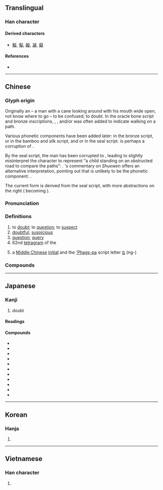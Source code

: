 {{character info/new}}

==Translingual==

===Han character===
{{Han char|rn=103|rad=疋|as=09|sn=14|four=27481|canj=PKNIO|ids=⿰𠤕⿱龴疋}}

====Derived characters====
* [[擬]], [[儗]], [[礙]], [[凝]], [[癡]]

====References====
* {{Han ref|kx=0768.030|dkj=22007|dj=1178.080|hdz=42751.040|uh=7591|ud=30097|bh=BAC3|bd=47811}}

----

==Chinese==
{{zh-forms}}

===Glyph origin===
{{Han etym}}
Originally an {{Han compound|大||丨|t1=man|t2=tilted head|t3=cane|ls=ic|nocap=1}} – a man with a cane looking around with his mouth wide open, not know where to go – to be confused; to doubt. In the oracle bone script and bronze inscriptions, {{zh-l|*彳}}, {{zh-l|*亍}}, and/or {{zh-l|*止}} was often added to indicate walking on a path.

Various phonetic components have been added later: {{och-l|牛}} in the bronze script, {{och-l|子}} or {{och-l|乙}} in the bamboo and silk script, and {{och-l|子}} or {{och-l|矢}} in the seal script. {{zh-l|*子}} is perhaps a corruption of {{zh-l|*牛}}.

By the seal script, the man has been corrupted to {{zh-l|*𠤕}}, leading ''{{w|Shuowen}}'' to slightly misinterpret the character to represent “a child standing on an obstructed road to compare the paths”: {{Han compound|子|止|匕|矢|c1=s|c2=s|c3=s|c4=p|t1=child|t2=to be obstructed|t3=to compare|nocap=1}}. {{w|Duan Yucai}}'s commentary on ''Shuowen'' offers an alternative interpretation, pointing out that {{och-l|矢}} is unlikely to be the phonetic component: {{Han compound|子|𠤕|止|c1=s|c2=s|c3=p|t1=child|t2=uncertain}}.

The current form is derived from the seal script, with more abstractions on the right ({{Han compound|子|止}} becoming {{Han compound|マ|疋}}).

===Pronunciation===
{{zh-pron
|m=yí,níng
|m-s=
|c=ji4
|c-t=
|g=
|h=pfs=ngì
|j=
|md=
|mn=gî
|mn-t=ghi5
|w=
|x=
|mc=y
|oc=y
|cat=v,a,n
}}

===Definitions===
{{zh-hanzi}}

# to [[doubt]]; to [[question]]; to [[suspect]]
# [[doubtful]]; [[suspicious]]
# [[question]]; [[query]]
# 62nd [[tetragram]] of the {{w|Taixuanjing}}
# {{zh-div|母}} {{lb|zh|phonology}} a [[Middle Chinese]] [[initial]] and the [['Phags-pa]] script letter [[ꡃ]] (ng-)

===Compounds===
{{zh-der|傳疑|九疑山|形跡可疑|不避嫌疑|半信半疑|不疑貳|將信將疑|恫疑虛猲|可疑|作疑|怪疑|憂疑|恫疑虛喝|不疑|存疑|居之不疑|多疑|嫌疑犯|嫌疑|嫌疑分子|不疑誣金|多聞闕疑|不容置疑|兩無猜疑|疑竇|疑犯|疑問句|獻疑|疑塚|疑惑|疑慮|猶豫多疑|狐疑不決|疑問號|祛疑|疑古|疑點|犯疑|深信不疑|疑陣|疑問|滿布疑雲|無疑|析疑|狐疑|疑案|疑貳|疑團|疑心病|持疑不決|疑怪|投杼之疑|疑懼|疑忌|疑影|疑鬼疑神|疑雲|疑難雜症|疑難|疑義|疑神疑鬼|疑獄|疑滯|疑抱|疑情|疑心|疑問代詞|疑兵|疑信參半|疑似|疑人竊鈇|疑人疑鬼|疑丞|無可置疑|狼顧狐疑|生疑|猶疑|猜疑|稽疑|狐疑未決|睽疑|無庸置疑|決疑|懷疑論|疑心疑鬼|疑猜|懸疑|毫不遲疑|毫無疑義|毋庸置疑|然疑|析疑匡謬|懷疑|滿腹狐疑|經典稽疑|質疑|設疑|遲疑|致疑|置疑|遲疑不決|驚疑|考古質疑|遲疑未決|質疑問難|見疑|驚疑不定|闕疑|錯疑|起疑|賞奇析疑|釋疑|解疑釋結|蓄疑}}

----

==Japanese==

===Kanji===
{{ja-kanji|grade=6|rs=疋09}}

# doubt

====Readings====
{{ja-readings
|goon=ぎ
|kanon=ぎ
|on=きょう
|kun=うたが-う, うたが-わし.い
}}

====Compounds====
* {{ja-r|疑心|ぎしん}}
* {{ja-r|被疑者|ひぎしゃ}}
* {{ja-r|懐疑|かいぎ}}
* {{ja-r|疑問|ぎもん}}
* {{ja-r|疑問符|ぎもんふ}}
* {{ja-r|質疑|しつぎ}}
* {{ja-r|容疑|ようぎ}}
* {{ja-r|容疑者|ようぎしゃ}}
* {{ja-r|疑惧|ぎく}}
* {{ja-r|疑懼|ぎく}}
* {{ja-r|疑念|ぎねん}}

----

==Korean==

===Hanja===
{{ko-hanja|hangeul=[[의]], [[응]]|eumhun=|rv=ui, eung|mr=ŭi, ŭng|y=uy, ung}}

# {{defn|lang=ko|sort=疋09}}

----

==Vietnamese==

===Han character===
{{vi-hantu|nghi|rs=疋09}}

# {{defn|lang=vi|sort=疋09}}